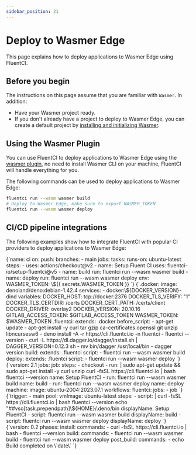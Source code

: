 ```yaml
---
sidebar_position: 21
---
```


# Deploy to Wasmer Edge

This page explains how to deploy applications to Wasmer Edge using FluentCI.

## Before you begin

The instructions on this page assume that you are familiar with `Wasmer`. In addition:

- Have your Wasmer project ready.
- If you don't already have a project to deploy to Wasmer Edge, you can create a default project by [installing and initializing Wasmer](https://docs.wasmer.io/edge/get-started).

## Using the Wasmer Plugin

You can use FluentCI to deploy applications to Wasmer Edge using the [wasmer plugin](https://github.com/fluent-ci-templates/wasmer-pipeline), no need to install Wasmer CLI on your machine, FluentCI will handle everything for you.

The following commands can be used to deploy applications to Wasmer Edge:

```bash
fluentci run --wasm wasmer build
# Deploy to Wasmer Edge, make sure to export WASMER_TOKEN
fluentci run --wasm wasmer deploy
```

## CI/CD pipeline integrations

The following examples show how to integrate FluentCI with popular CI providers to deploy applications to Wasmer Edge:


<Tabs>
  <TabItem value="gha" label="Github Actions">
    <CodeBlock language="yaml" title="ci.yml">
      {`name: ci
on:
  push:
    branches:
      - main
jobs:
  tasks:
    runs-on: ubuntu-latest
    steps:
      - uses: actions/checkout@v2
      - name: Setup Fluent CI
        uses: fluentci-io/setup-fluentci@v5
      - name: build
        run: fluentci run --wasm wasmer build
      - name: deploy
        run: fluentci run --wasm wasmer deploy
        env:
          WASMER_TOKEN: \${{ secrets.WASMER_TOKEN }}
        `}
    </CodeBlock>
  </TabItem>
  <TabItem value="gitlab" label="GitLab CI">
    <CodeBlock language="yaml" title=".gitlab-ci.yml">
      {`.docker:
  image: denoland/deno:debian-1.42.4
  services:
    - docker:\${DOCKER_VERSION}-dind
  variables:
    DOCKER_HOST: tcp://docker:2376
    DOCKER_TLS_VERIFY: "1"
    DOCKER_TLS_CERTDIR: /certs
    DOCKER_CERT_PATH: /certs/client
    DOCKER_DRIVER: overlay2
    DOCKER_VERSION: 20.10.16
    GITLAB_ACCESS_TOKEN: $GITLAB_ACCESS_TOKEN
    WASMER_TOKEN: $WASMER_TOKEN
.fluentci:
  extends: .docker
  before_script:
    - apt-get update
    - apt-get install -y curl tar gzip ca-certificates openssl git unzip libncursesw6
    - deno install -A -r https://cli.fluentci.io -n fluentci
    - fluentci --version
    - curl -L https://dl.dagger.io/dagger/install.sh | DAGGER_VERSION=0.12.3 sh
    - mv bin/dagger /usr/local/bin
    - dagger version
build:
  extends: .fluentci
  script:
    - fluentci run --wasm wasmer build
deploy:
  extends: .fluentci
  script:
    - fluentci run --wasm wasmer deploy
`}

</CodeBlock>
</TabItem>
<TabItem value="circleci" label="Circle CI">
<CodeBlock language="yaml" title=".circleci/config.yml">
{`version: 2.1
jobs:
  job:
    steps:
      - checkout
      - run: |
          sudo apt-get update && sudo apt-get install -y curl unzip
          curl -fsSL https://cli.fluentci.io | bash
          fluentci --version
        name: Setup FluentCI
      - run: fluentci run --wasm wasmer build
        name: build
      - run: fluentci run --wasm wasmer deploy
        name: deploy
    machine:
      image: ubuntu-2004:2023.07.1
workflows:
  fluentci:
    jobs:
      - job
      `}
</CodeBlock>
</TabItem>
<TabItem value="azure" label="Azure Pipelines">
<CodeBlock language="yaml" title="azure-pipelines.yml">
{`trigger:
  - main
pool:
  vmImage: ubuntu-latest
steps:
  - script: |
      curl -fsSL https://cli.fluentci.io | bash
      fluentci --version
      echo "##vso[task.prependpath]\${HOME}/.deno/bin
    displayName: Setup FluentCI
  - script: fluentci run --wasm wasmer build
    displayName: build
  - script: fluentci run --wasm wasmer deploy
    displayName: deploy
    `}
</CodeBlock>
</TabItem>
<TabItem value="aws" label="AWS CodePipeline">
<CodeBlock language="yaml" title="buildspec.yml">
{`version: 0.2
phases:
  install:
    commands:
      - curl -fsSL https://cli.fluentci.io | bash
      - fluentci --version
  build:
    commands:
      - fluentci run --wasm wasmer build
      - fluentci run --wasm wasmer deploy
  post_build:
    commands:
      - echo Build completed on \`date\`
      `}
</CodeBlock>
</TabItem>
</Tabs>
